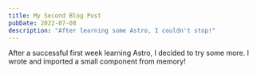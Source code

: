 ```yaml
---
title: My Second Blog Post
pubDate: 2022-07-08
description: "After learning some Astro, I couldn't stop!"
---
```


After a successful first week learning Astro, I decided to try some more. I wrote and imported a small component from memory!

